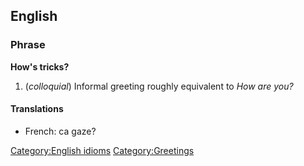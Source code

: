 ==English==

===Phrase===
'''How's tricks?'''

# (''colloquial'') Informal greeting roughly equivalent to ''How are you?''

====Translations====
*French: ca gaze?

[[Category:English idioms]]
[[Category:Greetings]]